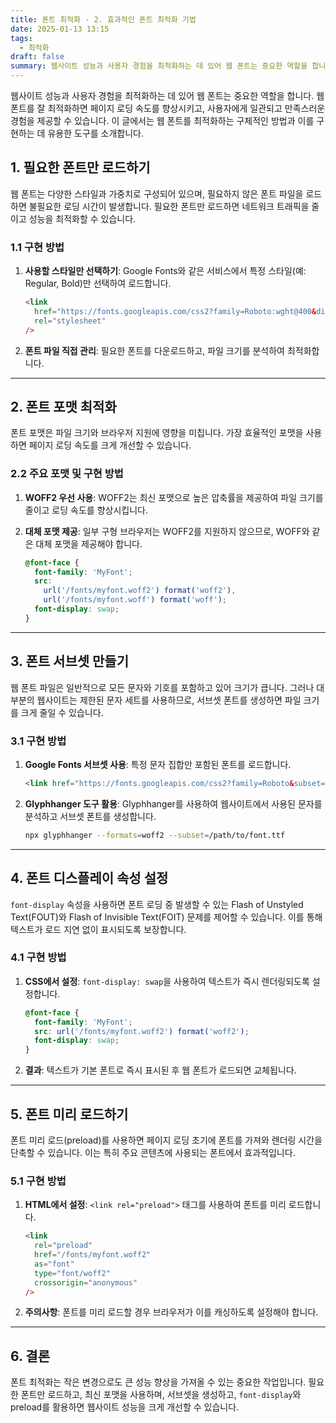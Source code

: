 ```yaml
---
title: 폰트 최적화 - 2. 효과적인 폰트 최적화 기법
date: 2025-01-13 13:15
tags:
  - 최적화
draft: false
summary: 웹사이트 성능과 사용자 경험을 최적화하는 데 있어 웹 폰트는 중요한 역할을 합니다. 웹 폰트를 잘 최적화하면 페이지 로딩 속도를 향상시키고, 사용자에게 일관되고 만족스러운 경험을 제공할 수 있습니다. 이 글에서는 웹 폰트를 최적화하는 구체적인 방법과 이를 구현하는 데 유용한 도구를 소개합니다.
---
```


웹사이트 성능과 사용자 경험을 최적화하는 데 있어 웹 폰트는 중요한 역할을 합니다. 웹 폰트를 잘 최적화하면 페이지 로딩 속도를 향상시키고, 사용자에게 일관되고 만족스러운 경험을 제공할 수 있습니다. 이 글에서는 웹 폰트를 최적화하는 구체적인 방법과 이를 구현하는 데 유용한 도구를 소개합니다.

## 1. 필요한 폰트만 로드하기

웹 폰트는 다양한 스타일과 가중치로 구성되어 있으며, 필요하지 않은 폰트 파일을 로드하면 불필요한 로딩 시간이 발생합니다. 필요한 폰트만 로드하면 네트워크 트래픽을 줄이고 성능을 최적화할 수 있습니다.

### 1.1 구현 방법

1. **사용할 스타일만 선택하기**: Google Fonts와 같은 서비스에서 특정 스타일(예: Regular, Bold)만 선택하여 로드합니다.

   ```html
   <link
     href="https://fonts.googleapis.com/css2?family=Roboto:wght@400&display=swap"
     rel="stylesheet"
   />
   ```

2. **폰트 파일 직접 관리**: 필요한 폰트를 다운로드하고, 파일 크기를 분석하여 최적화합니다.

---

## 2. 폰트 포맷 최적화

폰트 포맷은 파일 크기와 브라우저 지원에 영향을 미칩니다. 가장 효율적인 포맷을 사용하면 페이지 로딩 속도를 크게 개선할 수 있습니다.

### 2.2 주요 포맷 및 구현 방법

1. **WOFF2 우선 사용**: WOFF2는 최신 포맷으로 높은 압축률을 제공하여 파일 크기를 줄이고 로딩 속도를 향상시킵니다.
2. **대체 포맷 제공**: 일부 구형 브라우저는 WOFF2를 지원하지 않으므로, WOFF와 같은 대체 포맷을 제공해야 합니다.

   ```css
   @font-face {
     font-family: 'MyFont';
     src:
       url('/fonts/myfont.woff2') format('woff2'),
       url('/fonts/myfont.woff') format('woff');
     font-display: swap;
   }
   ```

---

## 3. 폰트 서브셋 만들기

웹 폰트 파일은 일반적으로 모든 문자와 기호를 포함하고 있어 크기가 큽니다. 그러나 대부분의 웹사이트는 제한된 문자 세트를 사용하므로, 서브셋 폰트를 생성하면 파일 크기를 크게 줄일 수 있습니다.

### 3.1 구현 방법

1. **Google Fonts 서브셋 사용**: 특정 문자 집합만 포함된 폰트를 로드합니다.

   ```html
   <link href="https://fonts.googleapis.com/css2?family=Roboto&subset=latin" rel="stylesheet" />
   ```

2. **Glyphhanger 도구 활용**: Glyphhanger를 사용하여 웹사이트에서 사용된 문자를 분석하고 서브셋 폰트를 생성합니다.

   ```bash
   npx glyphhanger --formats=woff2 --subset=/path/to/font.ttf
   ```

---

## 4. 폰트 디스플레이 속성 설정

`font-display` 속성을 사용하면 폰트 로딩 중 발생할 수 있는 Flash of Unstyled Text(FOUT)와 Flash of Invisible Text(FOIT) 문제를 제어할 수 있습니다. 이를 통해 텍스트가 로드 지연 없이 표시되도록 보장합니다.

### 4.1 구현 방법

1. **CSS에서 설정**: `font-display: swap`을 사용하여 텍스트가 즉시 렌더링되도록 설정합니다.

   ```css
   @font-face {
     font-family: 'MyFont';
     src: url('/fonts/myfont.woff2') format('woff2');
     font-display: swap;
   }
   ```

2. **결과**: 텍스트가 기본 폰트로 즉시 표시된 후 웹 폰트가 로드되면 교체됩니다.

---

## 5. 폰트 미리 로드하기

폰트 미리 로드(preload)를 사용하면 페이지 로딩 초기에 폰트를 가져와 렌더링 시간을 단축할 수 있습니다. 이는 특히 주요 콘텐츠에 사용되는 폰트에서 효과적입니다.

### 5.1 구현 방법

1. **HTML에서 설정**: `<link rel="preload">` 태그를 사용하여 폰트를 미리 로드합니다.

   ```html
   <link
     rel="preload"
     href="/fonts/myfont.woff2"
     as="font"
     type="font/woff2"
     crossorigin="anonymous"
   />
   ```

2. **주의사항**: 폰트를 미리 로드할 경우 브라우저가 이를 캐싱하도록 설정해야 합니다.

---

## 6. 결론

폰트 최적화는 작은 변경으로도 큰 성능 향상을 가져올 수 있는 중요한 작업입니다. 필요한 폰트만 로드하고, 최신 포맷을 사용하며, 서브셋을 생성하고, `font-display`와 preload를 활용하면 웹사이트 성능을 크게 개선할 수 있습니다.
